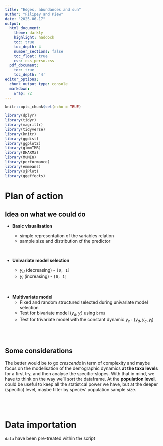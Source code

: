 ```yaml
---
title: "Edges, abundances and sun"
author: "Filipey and Piew"
date: "2025-06-17"
output:
  html_document:
    theme: darkly
    highlight: haddock
    toc: true
    toc_depth: 4
    number_sections: false
    toc_float: true
    css: css_perso.css
  pdf_document:
    toc: true
    toc_depth: '4'
editor_options:
  chunk_output_type: console
  markdown: 
    wrap: 72
---
```


```r
knitr::opts_chunk$set(echo = TRUE)
```

```r
library(dplyr)
library(tidyr)
library(magrittr)
library(tidyverse)
library(knitr)
library(ggdist)
library(ggplot2)
library(glmmTMB)
library(DHARMa)
library(MuMIn)
library(performance)
library(emmeans)
library(sjPlot)
library(ggeffects)

```

# Plan of action

## Idea on what we could do

-   **Basic visualisation**

    -   simple representation of the variables relation
    -   sample size and distribution of the predictor

    <br>

-   **Univariate model selection**

    -   $y_d$ (decreasing) - `[0, 1]`
    -   $y_i$ (increasing) - `[0, 1]`

<br>

-   **Multivariate model**
    -   Fixed and random structured selected during univariate model
        selection
    -   Test for bivariate model $(y_d, y_i)$ using `brms`
    -   Test for trivariate model with the constant dynamic $y_c$ :
        $(y_d, y_c, y_i)$

<br> <br>

## Some considerations

The better would be to go *crescendo* in term of complexity and maybe
focus on the modelisation of the demographic dynamics **at the taxa
levels** for a first try, and then analyse the specific-slopes. With
that in mind, we have to think on the way we'll sort the dataframe. At
the **population level**, could be useful to keep all the statistical
power we have, but at the deeper (specific) level, maybe filter by
species' population sample size.

<br> <br>

# Data importation

`data` have been pre-treated within the script

<script>

.

<!-- setwd(dirname(rstudioapi::getActiveDocumentContext()$path)) -->

```r
# Demographic trends populations dataset

trends_populations = read.csv("trends_populations.csv", row.names = NULL) %>%
  dplyr::filter(Group != "Reptiles") %>% #Reptiles had a much lower number of populations thus were excluded
  dplyr::mutate(
    lat_abs = abs(Latitude),
    lat_abs_scaled = scale(lat_abs),
    reldist_trailing_scaled = scale(reldist_trailing),
    reldist_leading_scaled = scale(reldist_leading)
  )

mean_used <- attr(trends_populations$lat_abs_scaled, "scaled:center")
sd_used <- attr(trends_populations$lat_abs_scaled, "scaled:scale")

```

<br> <br>

```r

cols1 = c("Amphibians" = "turquoise4",
          "Mammals" = "chocolate4",
          "Birds" = "goldenrod1")
trends_hist_group = trends_populations %>% 
  ggplot(., aes(x = reldist_trailing, fill = Group)) + geom_density(aes(alpha = 0.5))+ 
  scale_fill_manual(values = cols1) + theme_classic(base_size = 18)+
  labs(x = "Relative distance to trailing edge",
       y = "Density of records") + scale_alpha(guide = 'none')

print(trends_hist_group)
ggsave(plot = last_plot(),"trends_hist_group.jpg")

```

Populations are mostly sampled far away from the edges, although
amphibians tend to be sampled further away from the trailing edge (thus
closer to the leading edge)

```r
# Crossing equator populations are removed
df_decrease <- trends_populations %>% 
  dplyr::filter(cross_equator == 0)
```

<br> <br>

# Data visualisation

## Variables distributions

```r

```

<br>

## Variables sample size per group

```r

```

<br> <br>

# Univariate modeling

This part aims to

## Decreasing $y_d$

```r

## running the global model of decrease at the trailing edge
global_model_decrease <- glmmTMB(formula = decreasing ~ -1 + reldist_trailing_scaled + 
                                   (reldist_trailing_scaled * Group) +                        
                                   (reldist_trailing_scaled * lat_abs_scaled) +
                                   (lat_abs_scaled * Group) +
                                   (reldist_trailing_scaled|Species:Group) +
                                   (1|last_year),
                                 family = binomial,
                                 data = df_decrease,
                                 na.action = "na.fail")


summary(global_model_decrease)

# dredge model selection
dredge_selection_decrease <- dredge(global.model = global_model_decrease)
dredge_selection_decrease

# the best model (lowest AIC and lower df) includes relative distance to trailing edge and group, without interaction
decrease6 <- glmmTMB(formula = decreasing ~ -1 + reldist_trailing_scaled + Group  + 
                        (reldist_trailing_scaled|Species:Group) +
                        (1|last_year),
                      family = binomial,
                      data = df_decrease,
                      na.action = "na.fail")

summary(decrease6) 

# testing collinearity
performance::check_collinearity(
  decrease6,
  component = c('all') # 'all' shows both conditional and zi components
)


(emm_lm_c_threat_decrease = emmeans::emmeans(decrease6, specs = pairwise ~ Group , type = "response", adjust = "none"))[2]

performance(decrease6) # very low R2

mod_data_decrease = get_model_data(decrease6, terms = c("reldist_trailing_scaled", "Group"), type = "pred") %>% 
  as.data.frame()


```

```r
# plotting the predicted values for the best model
plot_decrease6 = plot(ggeffects::ggpredict(decrease6, terms = c("reldist_trailing_scaled", "Group"), typical = "weighted_mean", interval = "confidence"))+
  scale_fill_manual(values = cols1) +
  scale_color_manual(values = cols1) + theme_classic() +
  xlab("Relative distance to trailing edge") +
  ylab("Probability of decreasing") 

print(plot_decrease6)
ggsave(plot = last_plot(),"predicted_decreasing_trailing.jpg")


# plotting the predicted values for the random effect (last year of sampling)
plot_decrease6_year = plot(ggeffects::ggpredict(decrease6, terms = c("last_year"), type = "random")) + 
  theme_classic() +
  xlab("Final year of sampling") +
  ylab("Probability of decreasing") 

print(plot_decrease6_year)
ggsave(plot = last_plot(),"lastyear_decreasing_trailing.jpg")

# getting the slope of relative distance to trailing edge on the log-odds of probability of decreasing
fixed_slope_decrease <- fixef(decrease6)$cond["reldist_trailing_scaled"]


# by selecting only the random effect of species (nested within group), converting values from the log-odds to probability 
ranef_mod_decrease= ranef(decrease6) %>% 
  as.data.frame() %>% 
  dplyr::filter(grpvar != "last_year") %>% 
  tidyr::separate(grp, c("Species", "Group"),sep=":",remove=F) %>% 
  dplyr::mutate(prob_intercept_decrease = ifelse(term=="(Intercept)", plogis(.$condval), "NA" ), # estimated probability that specific species is decreasing at that average distance to the edge (since we scaled relative distance to trailing edge)
                logit_lower_decrease = ifelse(term=="(Intercept)", plogis(condval - 1.96 * condsd), "NA"), # lower bound of confidence interval
                logit_upper_decrease = ifelse(term=="(Intercept)",plogis(condval + 1.96 * condsd), "NA"),  # upper bound of confidence interval
                group_slopes_decrease = ifelse(term=="reldist_trailing_scaled", .$condval + fixed_slope_decrease, "NA")) # species-specific slope


plot_species_slope_decrease = ggplot(ranef_mod_decrease, aes(x = as.factor(Group), y = as.numeric(group_slopes_decrease), fill = factor(Group))) + 
  stat_halfeye(adjust = 0.6,
               justification = -.1,
               .width = 0.01,
               point_colour = NA) +
  geom_boxplot(alpha = 0.6,
               width = .1) +
  scale_fill_manual(values = cols1) + theme_classic(base_size = 17) + geom_hline(yintercept = 0, color = "black", size = .7, linetype = 2) +
  ylab("Slope of probability of decreasing x Distance to trailing edge") + 
  xlab("") +  theme(legend.position="none",
                    axis.text.x=element_text(size=15)) +
  coord_flip()

print(plot_species_slope_decrease)
ggsave(plot = last_plot(),"slope_speciesgroup_decreasing_trailing.jpg")


```


``` r

```
<br> 
<br>

## Increasing $y_i$

```r
## running the global model of decrease at the trailing edge
global_model_increase <- glmmTMB(formula = increasing ~ -1 + reldist_leading_scaled + 
                                   (reldist_leading_scaled * Group) +                        
                                   (reldist_leading_scaled * lat_abs_scaled) +
                                   (lat_abs_scaled * Group) +
                                   (reldist_leading_scaled|Species:Group) +
                                   (1|last_year),
                                 family = binomial,
                                 data = trends_populations,
                                 na.action = "na.fail")


summary(global_model_increase)

# dredge model selection
dredge_selection_increase <- dredge(global.model = global_model_increase)
dredge_selection_increase

# the best model (lowest AIC and lower df) includes relative distance to trailing edge and group, without interaction
increase_model <- glmmTMB(formula = increasing ~ -1 + reldist_leading_scaled + Group  + lat_abs_scaled +
                        (reldist_leading_scaled|Species:Group) +
                        (1|last_year),
                      family = binomial,
                      data = trends_populations,
                      na.action = "na.fail")

summary(increase_model)

# testing collinearity
performance::check_collinearity(
  increase_model,
  component = c('all') # 'all' shows both conditional and zi components
)


(emm_increase = emmeans::emmeans(increase_model, specs = pairwise ~ Group , type = "response", adjust = "none"))[2]

performance(increase_model) # low R2

mod_data_increase = get_model_data(increase_model, terms = c("reldist_leading_scaled", "Group"), type = "pred") %>% 
  as.data.frame()

```

<br>
<br>

```r
# plotting the predicted values for the best model
plot_increase1 = plot(ggeffects::ggpredict(increase_model, terms = c("reldist_leading_scaled", "Group"),
                                          typical = "weighted_mean", interval = "confidence"))+
  scale_fill_manual(values = cols1) +
  scale_color_manual(values = cols1) + theme_classic() +
  xlab("Relative distance to leading edge") +
  ylab("Probability of increasing")  
print(plot_increase1)


plot_increase2a = plot(ggeffects::ggpredict(increase_model, terms = c("lat_abs_scaled"),
                                         type = "fixed", typical = "weighted_mean", interval = "prediction"))+
  theme_classic() +
  xlab("Scaled absolute latitude") +
  ylab("Probability of increasing")  
print(plot_increase2a)
ggsave(plot = last_plot(),"predicted_increasing_leading.jpg")

# convert to absolute latitude: 
# (value* sd_used) + mean_used
# lat_abs_scaled = -1 -> 28.47651
# lat_abs_scaled = 0 -> 41.16485
# lat_abs_scaled = 1 -> 53.85319

# plotting the predicted values for the random effect (last year of sampling)
plot_increase_year = plot(ggeffects::ggpredict(increase_model, terms = c("last_year"), type = "random")) + 
  theme_classic() +
  xlab("Final year of sampling") +
  ylab("Probability of increasing") 

print(plot_increase_year)
ggsave(plot = last_plot(),"lastyear_increasing_leading.jpg")

# getting the slope of relative distance to trailing edge on the log-odds of probability of increasing
fixed_slope_increase <- fixef(increase_model)$cond["reldist_leading_scaled"]


# by selecting only the random effect of species (nested within group), converting values from the log-odds to probability 
ranef_mod_increase= ranef(increase_model) %>% 
  as.data.frame() %>% 
  dplyr::filter(grpvar != "last_year") %>% 
  tidyr::separate(grp, c("Species", "Group"),sep=":",remove=F) %>% 
  dplyr::mutate(prob_intercept_increase = ifelse(term=="(Intercept)", plogis(.$condval), "NA" ), # estimated probability that specific species is increasing at that average distance to the edge (since we scaled relative distance to leading edge)
                logit_lower_increase = ifelse(term=="(Intercept)", plogis(condval - 1.96 * condsd), "NA"), # lower bound of confidence interval
                logit_upper_increase = ifelse(term=="(Intercept)",plogis(condval + 1.96 * condsd), "NA"),  # upper bound of confidence interval
                group_slopes_increase = ifelse(term=="reldist_leading_scaled", .$condval + fixed_slope_increase, "NA")) # species-specific slope


plot_species_slope_increase = ggplot(ranef_mod_increase, aes(x = as.factor(Group), y = as.numeric(group_slopes_increase), fill = factor(Group))) + 
  stat_halfeye(adjust = 0.9,
               justification = -.1,
               .width = 0.01,
               point_colour = NA) +
  geom_boxplot(alpha = 0.6,
               width = .1) +
  scale_fill_manual(values = cols1) + theme_classic(base_size = 17) + geom_hline(yintercept = 0, color = "black", size = .7, linetype = 2) +
  ylab("Slope of probability of increasing x Distance to leading edge") + 
  xlab("") +  theme(legend.position="none",
                    axis.text.x=element_text(size=15)) +
  coord_flip()

print(plot_species_slope_increase)
ggsave(plot = last_plot(),"slope_speciesgroup_decreasing_trailing.jpg")


```
<br> 
<br>

``` r
global_model_constant = trends_populations %>% 
  dplyr::mutate(mindist_edge = pmin(reldist_trailing, reldist_leading),
                mindist_edge_scaled = scale(mindist_edge)) %>% 
                  glmmTMB(constant ~ -1 + mindist_edge_scaled + 
                                   (mindist_edge_scaled * Group) +                        
                                   (mindist_edge_scaled * lat_abs_scaled) +
                                   (lat_abs_scaled * Group) +
                                   (mindist_edge_scaled|Species:Group) +
                                   (1|last_year), 
                                 family = binomial,
                                 data = .,
                                 na.action = "na.fail")


summary(global_model_constant)

# dredge model selection - NOT WORKING!!!
dredge_selection_constant <- dredge(global.model = global_model_constant)
dredge_selection_constant


## NOT ELEGANT BUT DID IT ITERATIVELY
model_constant_null = trends_populations %>% 
  dplyr::mutate(mindist_edge = pmin(reldist_trailing, reldist_leading),
                mindist_edge_scaled = scale(mindist_edge)) %>% 
                  glmmTMB(constant ~ -1 +
                                   (mindist_edge_scaled|Species:Group) +
                                   (1|last_year), 
                                 family = binomial,
                                 data = .,
                                 na.action = "na.fail")
summary(model_constant_null)

model_constant0 = trends_populations %>% 
  dplyr::mutate(mindist_edge = pmin(reldist_trailing, reldist_leading),
                mindist_edge_scaled = scale(mindist_edge)) %>% 
                  glmmTMB(constant ~ -1 + mindist_edge_scaled  +
                                   (mindist_edge_scaled|Species:Group) +
                                   (1|last_year), 
                                 family = binomial,
                                 data = .,
                                 na.action = "na.fail")
summary(model_constant0)

model_constant1 = trends_populations %>% 
  dplyr::mutate(mindist_edge = pmin(reldist_trailing, reldist_leading),
                mindist_edge_scaled = scale(mindist_edge)) %>% 
                  glmmTMB(constant ~ -1 + Group +
                                   (mindist_edge_scaled|Species:Group) +
                                   (1|last_year), 
                                 family = binomial,
                                 data = .,
                                 na.action = "na.fail")

summary(model_constant1)

model_constant2= trends_populations %>% 
  dplyr::mutate(mindist_edge = pmin(reldist_trailing, reldist_leading),
                mindist_edge_scaled = scale(mindist_edge)) %>% 
                  glmmTMB(constant ~ -1 + lat_abs_scaled +
                                   (mindist_edge_scaled|Species:Group) +
                                   (1|last_year), 
                                 family = binomial,
                                 data = .,
                                 na.action = "na.fail")

summary(model_constant2)

model_constant3= trends_populations %>% 
  dplyr::mutate(mindist_edge = pmin(reldist_trailing, reldist_leading),
                mindist_edge_scaled = scale(mindist_edge)) %>% 
                  glmmTMB(constant ~ -1 + mindist_edge_scaled + Group +
                                   (mindist_edge_scaled|Species:Group) +
                                   (1|last_year), 
                                 family = binomial,
                                 data = .,
                                 na.action = "na.fail")

summary(model_constant3)

model_constant4= trends_populations %>% 
  dplyr::mutate(mindist_edge = pmin(reldist_trailing, reldist_leading),
                mindist_edge_scaled = scale(mindist_edge)) %>% 
                  glmmTMB(constant ~ -1 + mindist_edge_scaled + Group +
                                   (mindist_edge_scaled|Species:Group) +
                                   (1|last_year), 
                                 family = binomial,
                                 data = .,
                                 na.action = "na.fail")

summary(model_constant3)


model_constant4 = trends_populations %>% 
  dplyr::mutate(mindist_edge = pmin(reldist_trailing, reldist_leading),
                mindist_edge_scaled = scale(mindist_edge)) %>% 
                  glmmTMB(constant ~ -1 + mindist_edge_scaled  + lat_abs_scaled +
                                   (mindist_edge_scaled|Species:Group) +
                                   (1|last_year), 
                                 family = binomial,
                                 data = .,
                                 na.action = "na.fail")
summary(model_constant4)

model_constant5 = trends_populations %>% 
  dplyr::mutate(mindist_edge = pmin(reldist_trailing, reldist_leading),
                mindist_edge_scaled = scale(mindist_edge)) %>% 
                  glmmTMB(constant ~ -1 + Group  + lat_abs_scaled +
                                   (mindist_edge_scaled|Species:Group) +
                                   (1|last_year), 
                                 family = binomial,
                                 data = .,
                                 na.action = "na.fail")
summary(model_constant5)

model_constant6 = trends_populations %>% 
  dplyr::mutate(mindist_edge = pmin(reldist_trailing, reldist_leading),
                mindist_edge_scaled = scale(mindist_edge)) %>% 
                  glmmTMB(constant ~ -1 + mindist_edge_scaled  + lat_abs_scaled + Group +
                                   (mindist_edge_scaled|Species:Group) +
                                   (1|last_year), 
                                 family = binomial,
                                 data = .,
                                 na.action = "na.fail")

summary(model_constant6)

model_constant7 = trends_populations %>% 
  dplyr::mutate(mindist_edge = pmin(reldist_trailing, reldist_leading),
                mindist_edge_scaled = scale(mindist_edge)) %>% 
                  glmmTMB(constant ~ -1 + 
                                   (mindist_edge_scaled * Group) +
                                   (mindist_edge_scaled|Species:Group) +
                                   (1|last_year), 
                                 family = binomial,
                                 data = .,
                                 na.action = "na.fail")

summary(model_constant7)

model_constant8 = trends_populations %>% 
  dplyr::mutate(mindist_edge = pmin(reldist_trailing, reldist_leading),
                mindist_edge_scaled = scale(mindist_edge)) %>% 
                  glmmTMB(constant ~ -1 + 
                                   (mindist_edge_scaled * lat_abs_scaled) +
                                   (mindist_edge_scaled|Species:Group) +
                                   (1|last_year), 
                                 family = binomial,
                                 data = .,
                                 na.action = "na.fail")

summary(model_constant8)

model_constant9 = trends_populations %>% 
  dplyr::mutate(mindist_edge = pmin(reldist_trailing, reldist_leading),
                mindist_edge_scaled = scale(mindist_edge)) %>% 
                  glmmTMB(constant ~ -1 + 
                                   (Group * lat_abs_scaled) +
                                   (mindist_edge_scaled|Species:Group) +
                                   (1|last_year), 
                                 family = binomial,
                                 data = .,
                                 na.action = "na.fail")

summary(model_constant9)

model_constant10 = trends_populations %>% 
  dplyr::mutate(mindist_edge = pmin(reldist_trailing, reldist_leading),
                mindist_edge_scaled = scale(mindist_edge)) %>% 
                  glmmTMB(constant ~ -1 + lat_abs_scaled +
                                   (mindist_edge_scaled * Group) +
                                   (mindist_edge_scaled|Species:Group) +
                                   (1|last_year), 
                                 family = binomial,
                                 data = .,
                                 na.action = "na.fail")
summary(model_constant10)

model_constant11 = trends_populations %>% 
  dplyr::mutate(mindist_edge = pmin(reldist_trailing, reldist_leading),
                mindist_edge_scaled = scale(mindist_edge)) %>% 
                  glmmTMB(constant ~ -1 + Group +
                                   (mindist_edge_scaled * lat_abs_scaled) +
                                   (mindist_edge_scaled|Species:Group) +
                                   (1|last_year), 
                                 family = binomial,
                                 data = .,
                                 na.action = "na.fail")

summary(model_constant11)


model_constant12 = trends_populations %>% 
  dplyr::mutate(mindist_edge = pmin(reldist_trailing, reldist_leading),
                mindist_edge_scaled = scale(mindist_edge)) %>% 
                  glmmTMB(constant ~ -1 + mindist_edge_scaled  +
                                   (Group * lat_abs_scaled) +
                                   (mindist_edge_scaled|Species:Group) +
                                   (1|last_year), 
                                 family = binomial,
                                 data = .,
                                 na.action = "na.fail")

summary(model_constant12)


model_constant13= trends_populations %>% 
  dplyr::mutate(mindist_edge = pmin(reldist_trailing, reldist_leading),
                mindist_edge_scaled = scale(mindist_edge)) %>% 
                  glmmTMB(constant ~ -1 + 
                                   (mindist_edge_scaled * lat_abs_scaled) +
                                   (lat_abs_scaled * Group) +
                                   (mindist_edge_scaled|Species:Group) +
                                   (1|last_year), 
                                 family = binomial,
                                 data = .,
                                 na.action = "na.fail")

summary(model_constant13)

model_constant14= trends_populations %>% 
  dplyr::mutate(mindist_edge = pmin(reldist_trailing, reldist_leading),
                mindist_edge_scaled = scale(mindist_edge)) %>% 
                  glmmTMB(constant ~ -1 + 
                                   (mindist_edge_scaled * lat_abs_scaled) +
                                   (mindist_edge_scaled * Group) +
                                   (mindist_edge_scaled|Species:Group) +
                                   (1|last_year), 
                                 family = binomial,
                                 data = .,
                                 na.action = "na.fail")

summary(model_constant14)

model_constant15= trends_populations %>% 
  dplyr::mutate(mindist_edge = pmin(reldist_trailing, reldist_leading),
                mindist_edge_scaled = scale(mindist_edge)) %>% 
                  glmmTMB(constant ~ -1 + 
                                   (Group * lat_abs_scaled) +
                                   (mindist_edge_scaled * Group) +
                                   (mindist_edge_scaled|Species:Group) +
                                   (1|last_year), 
                                 family = binomial,
                                 data = .,
                                 na.action = "na.fail")

summary(model_constant15)

model_constant16= trends_populations %>% 
  dplyr::mutate(mindist_edge = pmin(reldist_trailing, reldist_leading),
                mindist_edge_scaled = scale(mindist_edge)) %>% 
                  glmmTMB(constant ~ -1 + mindist_edge_scaled * Group +
                                   (Group * lat_abs_scaled) +
                                   (mindist_edge_scaled * lat_abs_scaled) +
                                   (mindist_edge_scaled|Species:Group) +
                                   (1|last_year), 
                                 family = binomial,
                                 data = .,
                                 na.action = "na.fail")

summary(model_constant16)

AIC_constant = AICc(model_constant1, model_constant2, model_constant3, model_constant4, model_constant5, model_constant6, model_constant7, model_constant8, model_constant9, model_constant10,model_constant11, model_constant12, model_constant13 ,model_constant14, model_constant15, model_constant16)
AIC_constant %>% 
  sort(AICc)



# testing collinearity
performance::check_collinearity(
  model_constant10,
  component = c('all') # 'all' shows both conditional and zi components
)


(emm_increase = emmeans::emmeans(model_constant10, specs = pairwise ~ Group , type = "response", adjust = "none"))[2]

performance(model_constant10) # low R2

mod_data_constant = get_model_data(model_constant10, terms = c("mindist_edge_scaled", "Group"), type = "pred") %>% 
  as.data.frame()
```


``` r
plot_constant = plot(ggeffects::ggpredict(model_constant10, terms = c("mindist_edge_scaled", "Group"), typical = "weighted_mean", interval = "confidence"))+
  scale_fill_manual(values = cols1) +
  scale_color_manual(values = cols1) + theme_classic() +
  xlab("Relative distance to closest edge") +
  ylab("Probability of being constant") 

print(plot_constant)

cols3 = c("-1" = "orange",
          "0"= "purple",
          "1" = "black")
plot_constanta = plot(ggeffects::ggpredict(model_constant10, terms = c("lat_abs_scaled"),
                                         type = "fixed", typical = "mode", interval = "prediction"))+
  theme_classic() +
  xlab("Minimum distance to any edge") +
  ylab("Probability of being constant")  +
  scale_fill_manual(values = cols3) +
  scale_color_manual(values = cols3, labels = c("28.47º", "41.16º", "53.85º"))
print(plot_constanta)
# getting the slope of relative distance to trailing edge on the log-odds of probability of increasing
fixed_slope_constant <- fixef(model_constant10)$cond["mindist_edge_scaled"]


# by selecting only the random effect of species (nested within group), converting values from the log-odds to probability 
ranef_mod_constant= ranef(model_constant10) %>% 
  as.data.frame() %>% 
  dplyr::filter(grpvar != "last_year") %>% 
  tidyr::separate(grp, c("Species", "Group"),sep=":",remove=F) %>% 
  dplyr::mutate(prob_intercept_constant = ifelse(term=="(Intercept)", plogis(.$condval), "NA" ), # estimated probability that specific species being constant at that average distance to the edge (since we scaled relative distance to leading edge)
                logit_lower_constant = ifelse(term=="(Intercept)", plogis(condval - 1.96 * condsd), "NA"), # lower bound of confidence interval
                logit_upper_constant = ifelse(term=="(Intercept)",plogis(condval + 1.96 * condsd), "NA"),  # upper bound of confidence interval
                group_slopes_constant = ifelse(term=="mindist_edge_scaled", .$condval + fixed_slope_constant, "NA")) # species-specific slope


plot_species_slope_constant = ggplot(ranef_mod_constant, aes(x = as.factor(Group), y = as.numeric(group_slopes_constant), fill = factor(Group))) + 
  stat_halfeye(adjust = 0.9,
               justification = -.1,
               .width = 0.01,
               point_colour = NA) +
  geom_boxplot(alpha = 0.6,
               width = .1) +
  scale_fill_manual(values = cols1) + theme_classic(base_size = 17) + geom_hline(yintercept = 0, color = "black", size = .7, linetype = 2) +
  ylab("Slope of probability of being constant x Minimum distance to nearest edge") + 
  xlab("") +  theme(legend.position="none",
                    axis.text.x=element_text(size=15)) +
  coord_flip()

print(plot_species_slope_constant)
ggsave(plot = last_plot(),"slope_speciesgroup_decreasing_trailing.jpg")
```